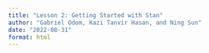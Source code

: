 ```yaml
---
title: "Lesson 2: Getting Started with Stan"
author: "Gabriel Odom, Kazi Tanvir Hasan, and Ning Sun"
date: "2022-08-31"
format: html
---
```


